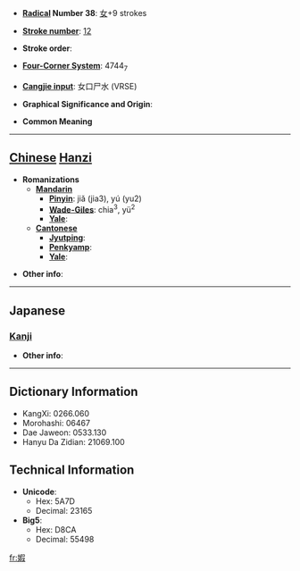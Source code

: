 * '''[[Wiktionary:Chinese radical index| Radical]] Number 38''': [[Wiktionary:Chinese radical index 女|女]]+9 strokes

* '''[[Wiktionary:Chinese total strokes index|Stroke number]]''': [[Wiktionary:Chinese total strokes index 12|12]]

* '''Stroke order''': 

* '''[[Wiktionary:Chinese four corner index|Four-Corner System]]''': 4744<sub>7</sub>

* '''[[Wiktionary:Chinese Cangjie index|Cangjie input]]''': 女口尸水 (VRSE)

* '''Graphical Significance and Origin''': 

* '''Common Meaning'''

----

== [[Chinese]] [[Hanzi]] ==

* '''Romanizations'''
** '''[[Mandarin]]'''
*** '''[[Pinyin]]''': jiǎ (jia3), yú (yu2)
*** '''[[Wade-Giles]]''': chia<sup>3</sup>, yü<sup>2</sup>
*** '''[[Yale]]''': 
** '''[[Cantonese]]'''
*** '''[[Jyutping]]''':
*** '''[[Penkyamp]]''': 
*** '''[[Yale]]''': 

* '''Other info''': 

----

==Japanese==
===[[Kanji]]===
{{kanji|on readings=[[か]] (ka), [[け]] (ke)
|kun readings=[[みめよい]] (mimeyoi)
}}

* '''Other info''':  

----

== Dictionary Information ==

* KangXi: 0266.060
* Morohashi: 06467
* Dae Jaweon: 0533.130
* Hanyu Da Zidian: 21069.100

== Technical Information ==

* '''Unicode''':
** Hex: 5A7D
** Decimal: 23165
* '''Big5''':
** Hex: D8CA
** Decimal: 55498

[[fr:婽]]